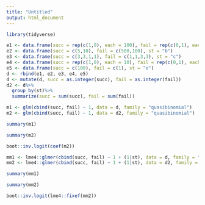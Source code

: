 ```yaml
---
title: "Untitled"
output: html_document
---
```


```r
library(tidyverse)
```

```r
e1 <- data.frame(succ = rep(c(1,0), each = 100), fail = rep(c(0,1), each = 100), st = "a")
e2 <- data.frame(succ = c(5,10), fail = c(500,100), st = "b")
e3 <- data.frame(succ = c(3,3,1,1), fail = c(1,1,3,3), st = "c")
e4 <- data.frame(succ = rep(c(1,0), each = 10), fail = rep(c(0,1), each = 10), st = "d")
e5 <- data.frame(succ = c(100), fail = c(1), st = "e")
d <- rbind(e1, e2, e3, e4, e5)
d <- mutate(d, succ = as.integer(succ), fail = as.integer(fail))
d2 <- d%>%
  group_by(st)%>%
  summarize(succ = sum(succ), fail = sum(fail))
```

```r
m1 <- glm(cbind(succ, fail) ~ 1, data = d, family = "quasibinomial")
m2 <- glm(cbind(succ, fail) ~ 1, data = d2, family = "quasibinomial")
```
```r
summary(m1)
```
```r
summary(m2)
```

```r
boot::inv.logit(coef(m2))
```

```r
mm1 <- lme4::glmer(cbind(succ, fail) ~ 1 + (1|st), data = d, family = "binomial")
mm2 <- lme4::glmer(cbind(succ, fail) ~ 1 + (1|st), data = d2, family = "binomial")
```
```r
summary(mm1)
```

```r
summary(mm2)
```

```r
boot::inv.logit(lme4::fixef(mm2))
```

